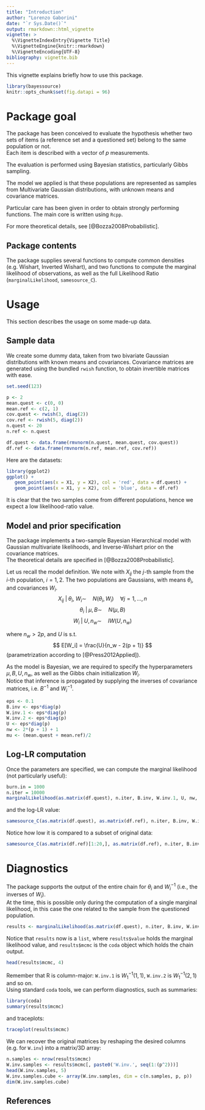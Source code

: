 ```yaml
---
title: "Introduction"
author: "Lorenzo Gaborini"
date: "`r Sys.Date()`"
output: rmarkdown::html_vignette
vignette: >
  %\VignetteIndexEntry{Vignette Title}
  %\VignetteEngine{knitr::rmarkdown}
  %\VignetteEncoding{UTF-8}
bibliography: vignette.bib
---
```

\providecommand{\simiid}{~\overset{iid}{\sim}~}

This vignette explains briefly how to use this package.

```r
library(bayessource)
knitr::opts_chunk$set(fig.datapi = 96)
```

# Package goal

The package has been conceived to evaluate the hypothesis whether two sets of items (a reference set and a questioned set) belong to the same population or not.   
Each item is described with a vector of $p$ measurements.   

The evaluation is performed using Bayesian statistics, particularly Gibbs sampling.

The model we applied is that these populations are represented as samples from Multivariate Gaussian distributions, with unknown means and covariance matrices.

Particular care has been given in order to obtain strongly performing functions. The main core is written using `Rcpp`.

For more theoretical details, see [@Bozza2008Probabilistic].

## Package contents

The package supplies several functions to compute common densities (e.g. Wishart, Inverted Wishart), and two functions to compute the marginal likelihood of observations, as well as the full Likelihood Ratio (`marginalLikelihood`, `samesource_C`).

# Usage

This section describes the usage on some made-up data.

## Sample data

We create some dummy data, taken from two bivariate Gaussian distributions with known means and covariances.
Covariance matrices are generated using the bundled `rwish` function, to obtain invertible matrices with ease.

```r
set.seed(123)

p <- 2
mean.quest <- c(0, 0)
mean.ref <- c(2, 1)
cov.quest <- rwish(3, diag(2))
cov.ref <- rwish(5, diag(2))
n.quest <- 20
n.ref <- n.quest

df.quest <- data.frame(rmvnorm(n.quest, mean.quest, cov.quest))
df.ref <- data.frame(rmvnorm(n.ref, mean.ref, cov.ref))
```

Here are the datasets:
```r

library(ggplot2)
ggplot() + 
   geom_point(aes(x = X1, y = X2), col = 'red', data = df.quest) +
   geom_point(aes(x = X1, y = X2), col = 'blue', data = df.ref)
```

It is clear that the two samples come from different populations, hence we expect a low likelihood-ratio value.

## Model and prior specification

The package implements a two-sample Bayesian Hierarchical model with Gaussian multivariate likelihoods, and Inverse-Wishart prior on the covariance matrices.   
The theoretical details are specified in [@Bozza2008Probabilistic]. 

Let us recall the model definition.
We note with $X_{ij}$ the $j$-th sample from the $i$-th population, $i = 1,2$.
The two populations are Gaussians, with means $\theta_i$, and covariances $W_i$.
$$
X_{ij} \; | \; \theta_i, \; W_i \sim \quad N(\theta_i, W_i) \quad \forall j = 1, \ldots, n $$
$$\theta_i \; | \; \mu, B \sim \quad N(\mu, B)$$
$$W_i \; | \; U, n_w \sim \quad IW(U, n_w)$$

where $n_w > 2p$, and $U$ is s.t. $$ E[W_i] = \frac{U}{n_w - 2(p + 1)} $$ (parametrization according to [@Press2012Applied]).

As the model is Bayesian, we are required to specify the hyperparameters $\mu, B, U, n_w$, as well as the Gibbs chain initialization $W_i$.   
Notice that inference is propagated by supplying the inverses of covariance matrices, i.e. $B^{-1}$ and $W_i^{-1}$.

```r
eps <- 0.1
B.inv <- eps*diag(p)
W.inv.1 <- eps*diag(p)
W.inv.2 <- eps*diag(p)
U <- eps*diag(p)
nw <- 2*(p + 1) + 1
mu <- (mean.quest + mean.ref)/2
```

## Log-LR computation

Once the parameters are specified, we can compute the marginal likelihood (not particularly useful):

```r
burn.in = 1000
n.iter = 10000
marginalLikelihood(as.matrix(df.quest), n.iter, B.inv, W.inv.1, U, nw, mu, burn.in, verbose = FALSE)
```

and the log-LR value:
```r
samesource_C(as.matrix(df.quest), as.matrix(df.ref), n.iter, B.inv, W.inv.1, W.inv.2, U, nw, mu, burn.in, verbose = FALSE)
```

Notice how low it is compared to a subset of original data:
```r
samesource_C(as.matrix(df.ref)[1:20,], as.matrix(df.ref), n.iter, B.inv, W.inv.1, W.inv.2, U, nw, mu, burn.in, verbose = FALSE)
```


# Diagnostics

The package supports the output of the entire chain for $\theta_i$ and $W^{-1}_i$ (i.e., the inverses of $W_i$).   
At the time, this is possible only during the computation of a single marginal likelihood, in this case the one related to the sample from the questioned population.
```r
results <- marginalLikelihood(as.matrix(df.quest), n.iter, B.inv, W.inv.1, U, nw, mu, burn.in, output.mcmc = TRUE)
```
Notice that `results` now is a `list`, where `results$value` holds the marginal likelihood value, and `results$mcmc` is the `coda` object which holds the chain output.

```r
head(results$mcmc, 4)
```

Remember that R is column-major: `W.inv.1` is $W^{-1}_1(1,1)$, `W.inv.2` is $W^{-1}_1(2,1)$ and so on.   
Using standard `coda` tools, we can perform diagnostics, such as summaries:

```r
library(coda)
summary(results$mcmc)
```

and traceplots:

```r
traceplot(results$mcmc)
```

We can recover the original matrices by reshaping the desired columns (e.g. for `W.inv`) into a matrix/3D array:
```r
n.samples <- nrow(results$mcmc)
W.inv.samples <- results$mcmc[, paste0('W.inv.', seq(1:(p^2)))]
head(W.inv.samples, 5)
W.inv.samples.cube <- array(W.inv.samples, dim = c(n.samples, p, p))
dim(W.inv.samples.cube)
```

## References
